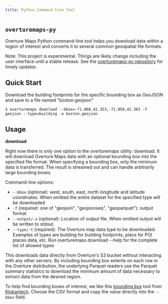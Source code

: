 ```yaml
---
title: Python Command-line Tool
---
```

 
## `overturemaps-py`
Overture Maps Python command-line tool helps you download data within a region of interest and converts it to several common geospatial file formats. 

Note: This project is experimental. Things are likely change including the user interface until a stable release. See the [overturemaps-py repository](https://github.com/OvertureMaps/overturemaps-py) for timely updates.

## Quick Start
Download the building footprints for the specific bounding box as GeoJSON and save to a file named "boston.geojson"

```
$ overturemaps download --bbox=-71.068,42.353,-71.058,42.363 -f geojson --type=building -o boston.geojson
```

## Usage
**download** 

Right now there is only one option to the overturemaps utility: download. It will download Overture Maps data with an optional bounding box into the specified file format. When specifying a bounding box, only the minimum data is transferred. The result is streamed out and can handle arbitrarily large bounding boxes.

Command-line options:

- `--bbox` (optional): west, south, east, north longitude and latitude coordinates. When omitted the entire dataset for the specified type will be downloaded
- `-f` (required: one of "geojson", "geojsonseq", "geoparquet"): output format
- `--output/-o` (optional): Location of output file. When omitted output will be written to stdout.
- `--type/-t` (required): The Overture map data type to be downloaded. Examples of types are building for building footprints, place for POI places data, etc. Run overturemaps download --help for the complete list of allowed types

This downloads data directly from Overture's S3 bucket without interacting with any other servers. By including bounding box extents on each row in the Overture distribution, the underlying Parquet readers use the Parquet summary statistics to download the minimum amount of data necessary to extract data from the desired region.

To help find bounding boxes of interest, we like this [bounding box](https://boundingbox.klokantech.com/) tool from [Klokantech](https://www.klokantech.com/). Choose the CSV format and copy the value directly into the `--bbox` field.
